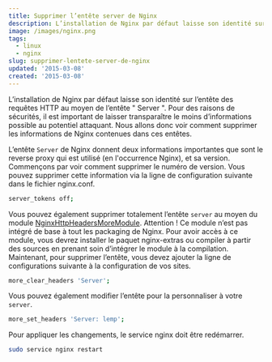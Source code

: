 ```yaml
---
title: Supprimer l’entête server de Nginx
description: L’installation de Nginx par défaut laisse son identité sur l’entête des requêtes HTTP au moyen de l’entête Server. Pour des raisons de sécurités, il est important de laisser transparaître le moins d’informations possible au potentiel attaquant. Nous allons donc voir comment supprimer les informations de Nginx contenues dans ces entêtes.
image: /images/nginx.png
tags:
  - linux
  - nginx
slug: supprimer-lentete-server-de-nginx
updated: '2015-03-08'
created: '2015-03-08'
---
```


L’installation de Nginx par défaut laisse son identité sur l’entête des requêtes HTTP au moyen de l’entête " Server ". Pour des raisons de sécurités, il est important de laisser transparaître le moins d’informations possible au potentiel attaquant. Nous allons donc voir comment supprimer les informations de Nginx contenues dans ces entêtes.

L’entête `Server` de Nginx donnent deux informations importantes que sont le reverse proxy qui est utilisé (en l'occurrence Nginx), et sa version. Commençons par voir comment supprimer le numéro de version. Vous pouvez supprimer cette information via la ligne de configuration suivante dans le fichier nginx.conf.

```bash
server_tokens off;
```

Vous pouvez également supprimer totalement l’entête `server` au moyen du module [NginxHttpHeadersMoreModule](http://wiki.nginx.org/NginxHttpHeadersMoreModule). Attention ! Ce module n’est pas intégré de base à tout les packaging de Nginx. Pour avoir accès à ce module, vous devrez installer le paquet nginx-extras ou compiler à partir des sources en prenant soin d’intégrer le module à la compilation. Maintenant, pour supprimer l’entête, vous devez ajouter la ligne de configurations suivante à la configuration de vos sites.

```bash
more_clear_headers 'Server';
```

Vous pouvez également modifier l’entête pour la personnaliser à votre `server`.

```bash
more_set_headers 'Server: lemp';
```

Pour appliquer les changements, le service nginx doit être redémarrer.

```bash
sudo service nginx restart
```
